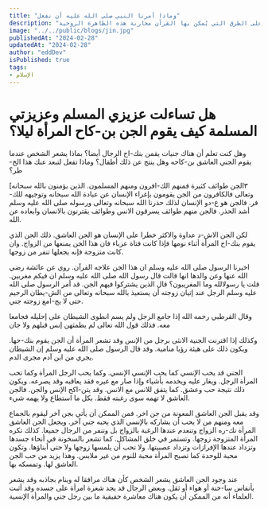 ```yaml
---
title: "وماذا أمرنا النبي صلي الله عليه أن نفعل"
description: "هذا المقال يتناول ظاهرة تأثير الجن العاشق وكيف يؤثر على حياة الإنسان، سواء كان ذلك في نوم النساء أو تأثير الجنيات على الرجال، ويسلط الضوء على الطرق التي يُمكن بها القرآن محاربة هذه الظاهرة الروحية."
image: "../../public/blogs/jin.jpg"
publishedAt: "2024-02-28"
updatedAt: "2024-02-28"
author: "eddDev"
isPublished: true
tags:
- الإسلام
---
```


# هل تساءلت عزيزي المسلم وعزيزتي المسلمة كيف يقوم الجن بن-كاح المرأة ليلا؟

وهل كنت تعلم أن هناك جنيات يقمن بنك-اح الرجال أيضا؟ بماذا يشعر الشخص عندما يقوم الجني العاشق بن-كاحه وهل ينتج عن ذلك أطفال؟ وماذا تفعل لتبعد عنك هذا الخ-طر؟

[٣الجن طوائف كثيرة فمنهم الك-افرون ومنهم المسلمون. الذين يؤمنون بالله سبحانه وتعالى فالكافرون من الجن يقومون بإغراء الإنسان عن عبادة الله سبحانه وتوجيهه للك-فر. فالجن هو ع-دو الإنسان لذلك حذرنا الله سبحانه وتعالى ورسوله صلى الله عليه وسلم أشد الحذر. فالجن منهم طوائف يسرقون الانس وطوائف يقترنون بالانسان وابعاده عن الله.

لكن الجن الاش-د عداوة والاكثر خطرا على الإنسان هو الجن العاشق. ذلك الجن الذي يقوم بنك-اح المرأة أثناء نومها فإذا كانت فتاة عزباء فان هذا الجن يمنعها من الزواج. وان كانت متزوجة فإنه يجعلها تنفر من زوجها.

اخبرنا الرسول صلى الله عليه وسلم ان هذا الجن علاجه القرآن. روي عن عائشة رضي الله عنها وعن والدها انها قالت قال رسول الله صلى الله عليه وسلم ان فيكم مغربين. قلت يا رسولالله وما المغريبون؟ قال الذين يشتركوا فيهم الجن. قد أمر الرسول صلى الله عليه وسلم الرجل عند إتيان زوجته أن يستعيذ بالله سبحانه وتعالى من الش-يطان الرجيم حتى لا يج-امع زوجته جني.

وقال القرطبي رحمه الله إذا جامع الرجل ولم يسم انطوى الشيطان على إحليله فجامعا معه. فذلك قول الله تعالى لم يطمثهن إنس قبلهم ولا جان

وكذلك إذا اقترنت الجنية الانثى برجل من الإنس وقد تشعر المرأة أن الجن يقوم بنك-حها. ويكون ذلك على هيئة رؤيا منامية. وقد قال الرسول صلى الله عليه وسلم إن الشيطان يجري من ابن آدم مجرى الدم.

الجني قد يحب الإنسي كما يحب الإنسي الإنسي. وكما يحب الرجل المرأة وكما تحب المرأة الرجل. ويغار عليه ويخدمه بأشياء وإذا صار مع غيره فقد يعاقبه وقد يصرعه. ويكون ذلك نتيجة حب وعشق. كما يتفق للانس مع الانس. وقد يتن-اكح الإنس والجن. فالجن العاشق لا تهمه سوى رغبته فقط. بكل ما استطاع ولا يهمه شيء.

وقد يقبل الجن العاشق المعونة من جن اخر. فمن الممكن أن يأتي بجن آخر ليقوم بالجماع معه ومنهم من لا يحب أن يشاركه بالإنسي الذي يحبه جني آخر. ويجعل الجن العاشق المرأة تك-ره الزواج وتنعدم عندها الرغبة بالزواج بل وتنفر من الرجال جميعا. كذلك تكره المرأة المتزوجة زوجها. وتستمر في خلق المشاكل. كما تشعر بالسخونة في أنحاء جسدها وتزداد عندها الإفرازات وتزداد عصبيتها. ولا تحب أن يلمسها زوجها ولا حتى أبناؤها. وتكون محبة للوحدة كما تصبح المرأة محبة للنوم من غير ملابس. وهذا يزيد من حب الجن العاشق لها. وتمسكه بها.

عند وجود الجن العاشق يشعر الشخص كأن هناك مرافقا له وينام بجاذبه وقد يشعر بأنفاس سا-خنة أو هواء أو ثقل. وبعض الرجال قد يجد شعرة امرأة على جسده وقد أثبت العلماء أنه من الممكن أن يكون هناك معاشرة حقيقية ما بين رجل جني والمرأة الإنسية.
